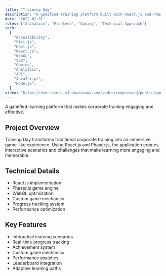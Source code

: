 ```yaml
---
title: "Training Day"
description: "A gamified training platform built with React.js and Phaser.js, featuring interactive learning experiences and real-time progress tracking."
date: "2022-02-01"
roles: ["Animation", "Frontend", "Gaming", "Technical Approach"]
tech:
  [
    "Accessibility",
    "Pixi.js",
    "Next.js",
    "React.js",
    "WebGL",
    "SSO",
    "Gaming",
    "Analytics",
    "API",
    "JavaScript",
    "Node.js",
  ]
video: "https://dam-assets.s3.amazonaws.com/video/compressed/public/games-03.mp4"
---
```


A gamified learning platform that makes corporate training engaging and effective.

## Project Overview

Training Day transforms traditional corporate training into an immersive game-like experience. Using React.js and Phaser.js, the application creates interactive scenarios and challenges that make learning more engaging and memorable.

## Technical Details

- React.js implementation
- Phaser.js game engine
- WebGL optimization
- Custom game mechanics
- Progress tracking system
- Performance optimization

## Key Features

- Interactive learning scenarios
- Real-time progress tracking
- Achievement system
- Custom game mechanics
- Performance analytics
- Leaderboard integration
- Adaptive learning paths
